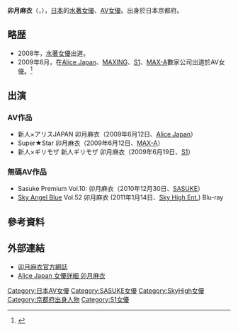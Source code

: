{{AV女優|
|名前=卯月 麻衣
|ふりがな=うづき まい
|画像ファイル=
|画像コメント=
|別名=
|愛称=
|生年=1986
|生月=11
|生日=10
|没年=
|没月=
|没日=
|出身地={{JPN}}・[[京都府|京都府]]
|血液型=[[O型|O型]]
|時点=2008年
|身長=155
|体重=
|バスト=95
|ウエスト=60
|ヒップ=88
|カップ=I
|股下=
|靴=
|身体備考=
|デビュー=2008年
|ジャンル=[[水著女優|水著女優]]、[[AV女優|AV女優]]
|モデル内容=
|AV出演期間=2009年 -
|活動備考=
|他の活動=
|その他=
}}
{{japanese|japanese=卯月 麻衣|kana=うづき まい|romaji=Uduki Mai}}
'''卯月麻衣'''（{{lang-ja|うづき まい}}，{{bd|1986年|11月10日|||}}），[[日本|日本]]的[[水著女優|水著女優]]、[[AV女優|AV女優]]。出身於日本京都府。

== 略歴 ==
* 2008年，[[水著女優|水著女優]]出道。
* 2009年6月，在[[Alice_Japan|Alice Japan]]、[[MAXING|MAXING]]、[[S1|S1]]、[[MAX-A|MAX-A]]數家公司出道於AV女優。<ref>{{cite web|title=卯月麻衣出鮑了|url=http://avno1.com/?action-channel-name-viewblogitem-itemid-5450|author=一劍浣春秋|publisher=[http://avno1.com/ avno1.com]|date=2010-12-09|accessdate=2011-01-06|archive-url=https://web.archive.org/web/20101213021448/http://avno1.com/?action-channel-name-viewblogitem-itemid-5450|archive-date=2010-12-13|dead-url=yes}}</ref>

== 出演 ==
=== AV作品 ===
* 新人×アリスJAPAN 卯月麻衣（2009年6月12日、[[Alice_Japan|Alice Japan]]）
* Super★Star 卯月麻衣（2009年6月12日、[[MAX-A|MAX-A]]）
* 新人×ギリモザ 新人ギリモザ 卯月麻衣（2009年6月19日、[[S1|S1]]）

=== 無碼AV作品 ===
* Sasuke Premium Vol.10: 卯月麻衣（2010年12月30日、[[SASUKE|SASUKE]]）
* [[Sky_Angel_Blue|Sky Angel Blue]] Vol.52 卯月麻衣 (2011年1月14日、[[Sky_High_Ent.|Sky High Ent.]]) Blu-ray

== 參考資料 ==
<references/>

== 外部連結 ==
* [http://ameblo.jp/uzuki-mai/ 卯月麻衣官方網誌] {{Wayback|url=http://ameblo.jp/uzuki-mai/ |date=20171205095646 }}
* [http://www.alicejapan.co.jp/actress.php?actress_id=8ec0cb21c19a08eb18f789d9453662ad Alice Japan 女優詳細 卯月麻衣] {{Wayback|url=http://www.alicejapan.co.jp/actress.php?actress_id=8ec0cb21c19a08eb18f789d9453662ad |date=20140831113405 }}

{{DEFAULTSORT:Uduki Mai}}
[[Category:日本AV女優|Category:日本AV女優]]
[[Category:SASUKE女優|Category:SASUKE女優]]
[[Category:SkyHigh女優|Category:SkyHigh女優]]
[[Category:京都府出身人物|Category:京都府出身人物]]
[[Category:S1女優|Category:S1女優]]


{{Pornstar-stub}}
